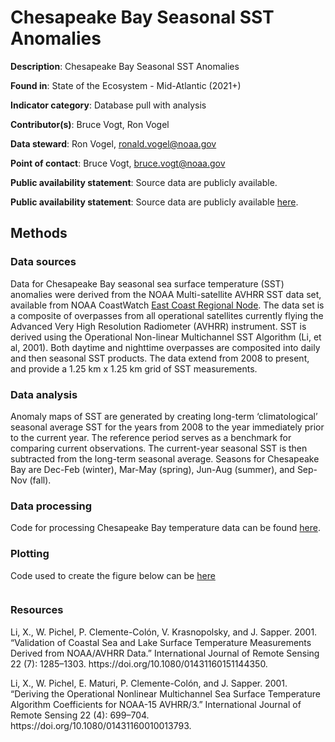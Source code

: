 # Chesapeake Bay Seasonal SST Anomalies 

**Description**:  Chesapeake Bay Seasonal SST Anomalies

**Found in**: State of the Ecosystem - Mid-Atlantic (2021+)

**Indicator category**: Database pull with analysis

**Contributor(s)**: Bruce Vogt, Ron Vogel
  
**Data steward**: Ron Vogel, <ronald.vogel@noaa.gov>
  
**Point of contact**: Bruce Vogt, <bruce.vogt@noaa.gov> 
  
**Public availability statement**: Source data are publicly available.
  
**Public availability statement**: Source data are publicly available [here](https://eastcoast.coastwatch.noaa.gov/cw_avhrr.php).

## Methods


### Data sources
Data for Chesapeake Bay seasonal sea surface temperature (SST) anomalies were derived from the NOAA Multi-satellite AVHRR SST data set, available from NOAA CoastWatch [East Coast Regional Node](https://eastcoast.coastwatch.noaa.gov). The data set is a composite of overpasses from all operational satellites currently flying the Advanced Very High Resolution Radiometer (AVHRR) instrument. SST is derived using the Operational Non-linear Multichannel SST Algorithm (Li, et al, 2001). Both daytime and nighttime overpasses are composited into daily and then seasonal SST products. The data extend from 2008 to present, and provide a 1.25 km x 1.25 km grid of SST measurements.

### Data analysis
Anomaly maps of SST are generated by creating long-term ‘climatological’ seasonal average SST for the years from 2008 to the year immediately prior to the current year. The reference period serves as a benchmark for comparing current observations. The current-year seasonal SST is then subtracted from the long-term seasonal average. Seasons for Chesapeake Bay are Dec-Feb (winter), Mar-May (spring), Jun-Aug (summer), and Sep-Nov (fall).



### Data processing
Code for processing Chesapeake Bay temperature data can be found [here](https://github.com/NOAA-EDAB/ecodata/blob/master/data-raw/get_ch_bay_temp.R). 




### Plotting
Code used to create the figure below can be [here](https://raw.githubusercontent.com/NOAA-EDAB/ecodata/master/chunk-scripts/LTL_MAB.Rmd-ches-bay-sst.R)
```r

```

### Resources
Li, X., W. Pichel, P. Clemente-Colón, V. Krasnopolsky, and J. Sapper. 2001. “Validation of Coastal Sea and Lake Surface Temperature Measurements Derived from NOAA/AVHRR Data.” International Journal of Remote Sensing 22 (7): 1285–1303. https://doi.org/10.1080/01431160151144350.

Li, X., W. Pichel, E. Maturi, P. Clemente-Colón, and J. Sapper. 2001. “Deriving the Operational Nonlinear Multichannel Sea Surface Temperature Algorithm Coefficients for NOAA-15 AVHRR/3.” International Journal of Remote Sensing 22 (4): 699–704. https://doi.org/10.1080/01431160010013793.

